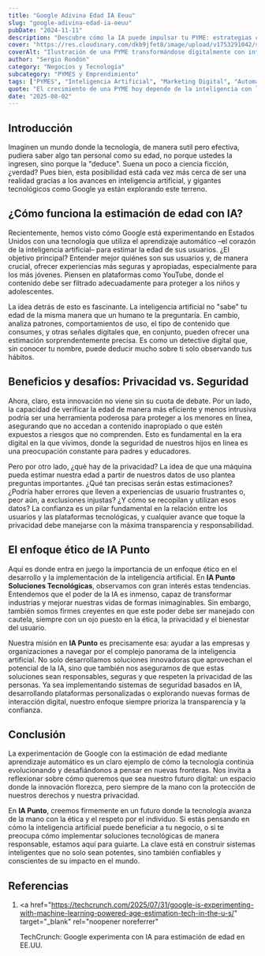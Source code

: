 ```yaml
---
title: "Google Adivina Edad IA Eeuu"
slug: "google-adivina-edad-ia-eeuu"
pubDate: "2024-11-11"
description: "Descubre cómo la IA puede impulsar tu PYME: estrategias concretas de marketing, automatización y datos para aumentar ventas."
cover: "https://res.cloudinary.com/dkb9jfet8/image/upload/v1753291042/small-business_kk56r6.jpg"
coverAlt: "Ilustración de una PYME transformándose digitalmente con inteligencia artificial."
author: "Sergio Rondón"
category: "Negocios y Tecnología"
subcategory: "PYMES y Emprendimiento"
tags: ["PYMES", "Inteligencia Artificial", "Marketing Digital", "Automatización", "Ventas"]
quote: "El crecimiento de una PYME hoy depende de la inteligencia con la que se aplican datos, IA y estrategia. — Sergio Rondón"
date: "2025-08-02"
---
```




<h2 id="introduccion">Introducción</h2>

Imaginen un mundo donde la tecnología, de manera sutil pero efectiva, pudiera saber algo tan personal como su edad, no porque ustedes la ingresen, sino porque la "deduce". Suena un poco a ciencia ficción, ¿verdad? Pues bien, esta posibilidad está cada vez más cerca de ser una realidad gracias a los avances en inteligencia artificial, y gigantes tecnológicos como Google ya están explorando este terreno.

<h2 id="como-funciona-la-estimacion-de-edad">
  ¿Cómo funciona la estimación de edad con IA?
</h2>

Recientemente, hemos visto cómo Google está experimentando en Estados Unidos con una tecnología que utiliza el aprendizaje automático –el corazón de la inteligencia artificial– para estimar la edad de sus usuarios. ¿El objetivo principal? Entender mejor quiénes son sus usuarios y, de manera crucial, ofrecer experiencias más seguras y apropiadas, especialmente para los más jóvenes. Piensen en plataformas como YouTube, donde el contenido debe ser filtrado adecuadamente para proteger a los niños y adolescentes.

La idea detrás de esto es fascinante. La inteligencia artificial no "sabe" tu edad de la misma manera que un humano te la preguntaría. En cambio, analiza patrones, comportamientos de uso, el tipo de contenido que consumes, y otras señales digitales que, en conjunto, pueden ofrecer una estimación sorprendentemente precisa. Es como un detective digital que, sin conocer tu nombre, puede deducir mucho sobre ti solo observando tus hábitos.

<h2 id="beneficios-y-desafios-privacidad-vs-seguridad">
  Beneficios y desafíos: Privacidad vs. Seguridad
</h2>

Ahora, claro, esta innovación no viene sin su cuota de debate. Por un lado, la capacidad de verificar la edad de manera más eficiente y menos intrusiva podría ser una herramienta poderosa para proteger a los menores en línea, asegurando que no accedan a contenido inapropiado o que estén expuestos a riesgos que no comprenden. Esto es fundamental en la era digital en la que vivimos, donde la seguridad de nuestros hijos en línea es una preocupación constante para padres y educadores.

Pero por otro lado, ¿qué hay de la privacidad? La idea de que una máquina pueda estimar nuestra edad a partir de nuestros datos de uso plantea preguntas importantes. ¿Qué tan precisas serán estas estimaciones? ¿Podría haber errores que lleven a experiencias de usuario frustrantes o, peor aún, a exclusiones injustas? ¿Y cómo se recopilan y utilizan esos datos? La confianza es un pilar fundamental en la relación entre los usuarios y las plataformas tecnológicas, y cualquier avance que toque la privacidad debe manejarse con la máxima transparencia y responsabilidad.

<h2 id="el-enfoque-etico-de-ia-punto">El enfoque ético de IA Punto</h2>

Aquí es donde entra en juego la importancia de un enfoque ético en el desarrollo y la implementación de la inteligencia artificial. En **IA Punto Soluciones Tecnológicas**, observamos con gran interés estas tendencias. Entendemos que el poder de la IA es inmenso, capaz de transformar industrias y mejorar nuestras vidas de formas inimaginables. Sin embargo, también somos firmes creyentes en que este poder debe ser manejado con cautela, siempre con un ojo puesto en la ética, la privacidad y el bienestar del usuario.

Nuestra misión en **IA Punto** es precisamente esa: ayudar a las empresas y organizaciones a navegar por el complejo panorama de la inteligencia artificial. No solo desarrollamos soluciones innovadoras que aprovechan el potencial de la IA, sino que también nos aseguramos de que estas soluciones sean responsables, seguras y que respeten la privacidad de las personas. Ya sea implementando sistemas de seguridad basados en IA, desarrollando plataformas personalizadas o explorando nuevas formas de interacción digital, nuestro enfoque siempre prioriza la transparencia y la confianza.

<h2 id="conclusion">Conclusión</h2>

La experimentación de Google con la estimación de edad mediante aprendizaje automático es un claro ejemplo de cómo la tecnología continúa evolucionando y desafiándonos a pensar en nuevas fronteras. Nos invita a reflexionar sobre cómo queremos que sea nuestro futuro digital: un espacio donde la innovación florezca, pero siempre de la mano con la protección de nuestros derechos y nuestra privacidad.

En **IA Punto**, creemos firmemente en un futuro donde la tecnología avanza de la mano con la ética y el respeto por el individuo. Si estás pensando en cómo la inteligencia artificial puede beneficiar a tu negocio, o si te preocupa cómo implementar soluciones tecnológicas de manera responsable, estamos aquí para guiarte. La clave está en construir sistemas inteligentes que no solo sean potentes, sino también confiables y conscientes de su impacto en el mundo.

<h2 id="referencias">Referencias</h2>

1. <a
     href="https://techcrunch.com/2025/07/31/google-is-experimenting-with-machine-learning-powered-age-estimation-tech-in-the-u-s/"
     target="_blank"
     rel="noopener noreferrer"
   >
     TechCrunch: Google experimenta con IA para estimación de edad en EE.UU.
   </a>
